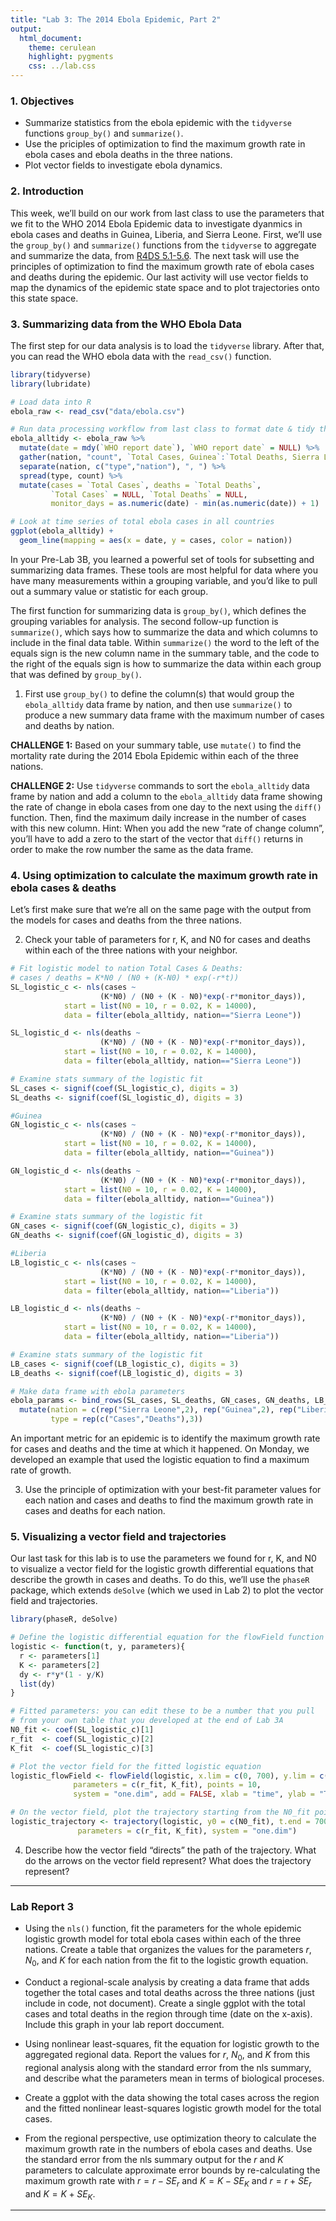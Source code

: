 ```yaml
---
title: "Lab 3: The 2014 Ebola Epidemic, Part 2"
output:
  html_document:
    theme: cerulean
    highlight: pygments
    css: ../lab.css
---
```


### 1.  Objectives

- Summarize statistics from the ebola epidemic with the `tidyverse` functions `group_by()` and `summarize()`.
- Use the priciples of optimization to find the maximum growth rate in ebola cases and ebola deaths in the three nations.
- Plot vector fields to investigate ebola dynamics.

### 2. Introduction

This week, we'll build on our work from last class to use the parameters that we fit to the WHO 2014 Ebola Epidemic data to investigate dyanmics in ebola cases and deaths in Guinea, Liberia, and Sierra Leone. First, we'll use the `group_by()` and `summarize()` functions from the `tidyverse` to aggregate and summarize the data, from [R4DS 5.1-5.6](http://r4ds.had.co.nz/transform.html). The next task will use the principles of optimization to find the maximum growth rate of ebola cases and deaths during the epidemic. Our last activity will use vector fields to map the dynamics of the epidemic state space and to plot trajectories onto this state space. 

### 3. Summarizing data from the WHO Ebola Data

The first step for our data analysis is to load the `tidyverse` library. After that, you can read the WHO ebola data with the `read_csv()` function. 

```r
library(tidyverse)
library(lubridate)

# Load data into R 
ebola_raw <- read_csv("data/ebola.csv")

# Run data processing workflow from last class to format date & tidy the data
ebola_alltidy <- ebola_raw %>%
  mutate(date = mdy(`WHO report date`), `WHO report date` = NULL) %>%
  gather(nation, "count", `Total Cases, Guinea`:`Total Deaths, Sierra Leone`) %>%
  separate(nation, c("type","nation"), ", ") %>%
  spread(type, count) %>%
  mutate(cases = `Total Cases`, deaths = `Total Deaths`,
         `Total Cases` = NULL, `Total Deaths` = NULL,
         monitor_days = as.numeric(date) - min(as.numeric(date)) + 1) 

# Look at time series of total ebola cases in all countries
ggplot(ebola_alltidy) + 
  geom_line(mapping = aes(x = date, y = cases, color = nation))

```

In your Pre-Lab 3B, you learned a powerful set of tools for subsetting and summarizing data frames. These tools are most helpful for data where you have many measurements within a grouping variable, and you'd like to pull out a summary value or statistic for each group. 

The first function for summarizing data is `group_by()`, which defines the grouping variables for analysis. The second follow-up function is `summarize()`, which says how to summarize the data and which columns to include in the final data table. Within `summarize()` the word to the left of the equals sign is the new column name in the summary table, and the code to the right of the equals sign is how to summarize the data within each group that was defined by `group_by()`. 

1. First use `group_by()` to define the column(s) that would group the `ebola_alltidy` data frame by nation, and then use `summarize()` to produce a new summary data frame with the maximum number of cases and deaths by nation. 

**CHALLENGE 1:** Based on your summary table, use `mutate()` to find the mortality rate during the 2014 Ebola Epidemic within each of the three nations. 

**CHALLENGE 2:** Use `tidyverse` commands to sort the `ebola_alltidy` data frame by nation and add a column to the `ebola_alltidy` data frame showing the rate of change in ebola cases from one day to the next using the `diff()` function. Then, find the maximum daily increase in the number of cases with this new column. Hint: When you add the new "rate of change column", you'll have to add a zero to the start of the vector that `diff()` returns in order to make the row number the same as the data frame.  

### 4. Using optimization to calculate the maximum growth rate in ebola cases & deaths

Let's first make sure that we're all on the same page with the output from the models for cases and deaths from the three nations. 

2. Check your table of parameters for r, K, and N0 for cases and deaths within each of the three nations with your neighbor. 

```r
# Fit logistic model to nation Total Cases & Deaths: 
# cases / deaths = K*N0 / (N0 + (K-N0) * exp(-r*t))
SL_logistic_c <- nls(cases ~ 
                    (K*N0) / (N0 + (K - N0)*exp(-r*monitor_days)),
            start = list(N0 = 10, r = 0.02, K = 14000),
            data = filter(ebola_alltidy, nation=="Sierra Leone"))

SL_logistic_d <- nls(deaths ~ 
                    (K*N0) / (N0 + (K - N0)*exp(-r*monitor_days)),
            start = list(N0 = 10, r = 0.02, K = 14000),
            data = filter(ebola_alltidy, nation=="Sierra Leone"))

# Examine stats summary of the logistic fit
SL_cases <- signif(coef(SL_logistic_c), digits = 3)
SL_deaths <- signif(coef(SL_logistic_d), digits = 3)

#Guinea
GN_logistic_c <- nls(cases ~ 
                    (K*N0) / (N0 + (K - N0)*exp(-r*monitor_days)),
            start = list(N0 = 10, r = 0.02, K = 14000),
            data = filter(ebola_alltidy, nation=="Guinea"))

GN_logistic_d <- nls(deaths ~ 
                    (K*N0) / (N0 + (K - N0)*exp(-r*monitor_days)),
            start = list(N0 = 10, r = 0.02, K = 14000),
            data = filter(ebola_alltidy, nation=="Guinea"))

# Examine stats summary of the logistic fit
GN_cases <- signif(coef(GN_logistic_c), digits = 3)
GN_deaths <- signif(coef(GN_logistic_d), digits = 3)

#Liberia
LB_logistic_c <- nls(cases ~ 
                    (K*N0) / (N0 + (K - N0)*exp(-r*monitor_days)),
            start = list(N0 = 10, r = 0.02, K = 14000),
            data = filter(ebola_alltidy, nation=="Liberia"))

LB_logistic_d <- nls(deaths ~ 
                    (K*N0) / (N0 + (K - N0)*exp(-r*monitor_days)),
            start = list(N0 = 10, r = 0.02, K = 14000),
            data = filter(ebola_alltidy, nation=="Liberia"))

# Examine stats summary of the logistic fit
LB_cases <- signif(coef(LB_logistic_c), digits = 3)
LB_deaths <- signif(coef(LB_logistic_d), digits = 3)

# Make data frame with ebola parameters
ebola_params <- bind_rows(SL_cases, SL_deaths, GN_cases, GN_deaths, LB_cases, LB_deaths) %>%
  mutate(nation = c(rep("Sierra Leone",2), rep("Guinea",2), rep("Liberia",2)),
         type = rep(c("Cases","Deaths"),3))

```

An important metric for an epidemic is to identify the maximum growth rate for cases and deaths and the time at which it happened. On Monday, we developed an example that used the logistic equation to find a maximum rate of growth.

3. Use the principle of optimization with your best-fit parameter values for each nation and cases and deaths to find the maximum growth rate in cases and deaths for each nation.


### 5. Visualizing a vector field and trajectories

Our last task for this lab is to use the parameters we found for r, K, and N0 to visualize a vector field for the logistic growth differential equations that describe the growth in cases and deaths. To do this, we'll use the `phaseR` package, which extends `deSolve` (which we used in Lab 2) to plot the vector field and trajectories. 

```r
library(phaseR, deSolve)

# Define the logistic differential equation for the flowField function
logistic <- function(t, y, parameters){
  r <- parameters[1]
  K <- parameters[2]
  dy <- r*y*(1 - y/K)
  list(dy)
}

# Fitted parameters: you can edit these to be a number that you pull
# from your own table that you developed at the end of Lab 3A
N0_fit <- coef(SL_logistic_c)[1]
r_fit  <- coef(SL_logistic_c)[2]
K_fit  <- coef(SL_logistic_c)[3]

# Plot the vector field for the fitted logistic equation 
logistic_flowField <- flowField(logistic, x.lim = c(0, 700), y.lim = c(0, 15000),
              parameters = c(r_fit, K_fit), points = 10,
              system = "one.dim", add = FALSE, xlab = "time", ylab = "Total Cases")

# On the vector field, plot the trajectory starting from the N0_fit point 
logistic_trajectory <- trajectory(logistic, y0 = c(N0_fit), t.end = 700,
               parameters = c(r_fit, K_fit), system = "one.dim")

```

4. Describe how the vector field "directs" the path of the trajectory. What do the arrows on the vector field represent? What does the trajectory represent?

* * * 
### Lab Report 3 

- Using the `nls()` function, fit the parameters for the whole epidemic logistic growth model for total ebola cases within each of the three nations. Create a table that organizes the values for the parameters $r$, $N_0$, and $K$ for each nation from the fit to the logistic growth equation.

- Conduct a regional-scale analysis by creating a data frame that adds together the total cases and total deaths across the three nations (just include in code, not document). Create a single ggplot with the total cases and total deaths in the region through time (date on the x-axis). Include this graph in your lab report doccument.  

- Using nonlinear least-squares, fit the equation for logistic growth to the aggregated regional data. Report the values for $r$, $N_0$, and $K$ from this regional analysis along with the standard error from the nls summary, and describe what the parameters mean in terms of biological proceses. 

- Create a ggplot with the data showing the total cases across the region and the fitted nonlinear least-squares logistic growth model for the total cases. 

- From the regional perspective, use optimization theory to calculate the maximum growth rate in the numbers of ebola cases and deaths. Use the standard error from the nls summary output for the $r$ and $K$ parameters to calculate approximate error bounds by re-calculating the maximum growth rate with $r= r - {SE}_r$ and $K = K - {SE}_K$ and $r = r + {SE}_r$ and $K = K + {SE}_K$.

* * * 


